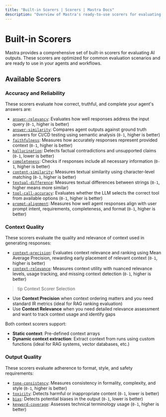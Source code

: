 ```yaml
---
title: "Built-in Scorers | Scorers | Mastra Docs"
description: "Overview of Mastra's ready-to-use scorers for evaluating AI outputs across quality, safety, and performance dimensions."
---
```


# Built-in Scorers

Mastra provides a comprehensive set of built-in scorers for evaluating AI outputs. These scorers are optimized for common evaluation scenarios and are ready to use in your agents and workflows.

## Available Scorers

### Accuracy and Reliability

These scorers evaluate how correct, truthful, and complete your agent's answers are:

- [`answer-relevancy`](/reference/evals/answer-relevancy): Evaluates how well responses address the input query (`0-1`, higher is better)
- [`answer-similarity`](/reference/evals/answer-similarity): Compares agent outputs against ground truth answers for CI/CD testing using semantic analysis (`0-1`, higher is better)
- [`faithfulness`](/reference/evals/faithfulness): Measures how accurately responses represent provided context (`0-1`, higher is better)
- [`hallucination`](/reference/evals/hallucination): Detects factual contradictions and unsupported claims (`0-1`, lower is better)
- [`completeness`](/reference/evals/completeness): Checks if responses include all necessary information (`0-1`, higher is better)
- [`content-similarity`](/reference/evals/content-similarity): Measures textual similarity using character-level matching (`0-1`, higher is better)
- [`textual-difference`](/reference/evals/textual-difference): Measures textual differences between strings (`0-1`, higher means more similar)
- [`tool-call-accuracy`](/reference/evals/tool-call-accuracy): Evaluates whether the LLM selects the correct tool from available options (`0-1`, higher is better)
- [`prompt-alignment`](/reference/evals/prompt-alignment): Measures how well agent responses align with user prompt intent, requirements, completeness, and format (`0-1`, higher is better)

### Context Quality

These scorers evaluate the quality and relevance of context used in generating responses:

- [`context-precision`](/reference/evals/context-precision): Evaluates context relevance and ranking using Mean Average Precision, rewarding early placement of relevant context (`0-1`, higher is better)
- [`context-relevance`](/reference/evals/context-relevance): Measures context utility with nuanced relevance levels, usage tracking, and missing context detection (`0-1`, higher is better)

> tip Context Scorer Selection

- Use **Context Precision** when context ordering matters and you need standard IR metrics (ideal for RAG ranking evaluation)
- Use **Context Relevance** when you need detailed relevance assessment and want to track context usage and identify gaps

Both context scorers support:

- **Static context**: Pre-defined context arrays
- **Dynamic context extraction**: Extract context from runs using custom functions (ideal for RAG systems, vector databases, etc.)

### Output Quality

These scorers evaluate adherence to format, style, and safety requirements:

- [`tone-consistency`](/reference/evals/tone-consistency): Measures consistency in formality, complexity, and style (`0-1`, higher is better)
- [`toxicity`](/reference/evals/toxicity): Detects harmful or inappropriate content (`0-1`, lower is better)
- [`bias`](/reference/evals/bias): Detects potential biases in the output (`0-1`, lower is better)
- [`keyword-coverage`](/reference/evals/keyword-coverage): Assesses technical terminology usage (`0-1`, higher is better)
